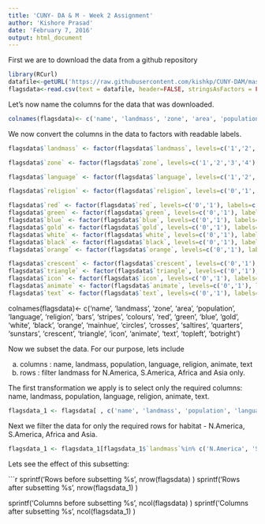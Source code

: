 ```yaml
---
title: 'CUNY- DA & M - Week 2 Assignment'
author: 'Kishore Prasad'
date: 'February 7, 2016'
output: html_document
---
```


First we are to download the data from a github repository

```r
library(RCurl)
datafile<-getURL('https://raw.githubusercontent.com/kishkp/CUNY-DAM/master/flag.data', ssl.verifypeer = FALSE )
flagsdata<-read.csv(text = datafile, header=FALSE, stringsAsFactors = FALSE)

```

Let's now name the columns for the data that was downloaded.

```r
colnames(flagsdata)<- c('name', 'landmass', 'zone', 'area', 'population', 'language', 'religion', 'bars', 'stripes', 'colours', 'red', 'green', 'blue', 'gold', 'white', 'black', 'orange', 'mainhue', 'circles', 'crosses', 'saltires', 'quarters', 'sunstars', 'crescent', 'triangle', 'icon', 'animate', 'text', 'topleft', 'botright')

```

We now convert the columns in the data to factors with readable labels.

```r

flagsdata$`landmass` <- factor(flagsdata$`landmass`, levels=c('1','2', '3', '4', '5', '6'), labels=c('N.America', 'S.America', 'Europe', 'Africa', 'Asia', 'Oceania'))

flagsdata$`zone` <- factor(flagsdata$`zone`, levels=c('1','2','3','4'), labels=c('NE','SE','SW','NW'))

flagsdata$`language` <- factor(flagsdata$`language`, levels=c('1','2','3','4','5','6','7','8','9','10'), labels=c('English', 'Spanish', 'French', 'German', 'Slavic', 'Other Indo-European', 'Chinese', 'Arabic','Japanese/Turkish/Finnish/Magyar', 'Others'))

flagsdata$`religion` <- factor(flagsdata$`religion`, levels=c('0','1','2','3','4','5','6','7'), labels=c('Catholic', 'Other Christian', 'Muslim', 'Buddhist', 'Hindu','Ethnic', 'Marxist', 'Others'))

flagsdata$`red` <- factor(flagsdata$`red`, levels=c('0','1'), labels=c('absent','present'))
flagsdata$`green` <- factor(flagsdata$`green`, levels=c('0','1'), labels=c('absent','present'))
flagsdata$`blue` <- factor(flagsdata$`blue`, levels=c('0','1'), labels=c('absent','present'))
flagsdata$`gold` <- factor(flagsdata$`gold`, levels=c('0','1'), labels=c('absent','present'))
flagsdata$`white` <- factor(flagsdata$`white`, levels=c('0','1'), labels=c('absent','present'))
flagsdata$`black` <- factor(flagsdata$`black`, levels=c('0','1'), labels=c('absent','present'))
flagsdata$`orange` <- factor(flagsdata$`orange`, levels=c('0','1'), labels=c('absent','present'))

flagsdata$`crescent` <- factor(flagsdata$`crescent`, levels=c('0','1'), labels=c('absent','present'))
flagsdata$`triangle` <- factor(flagsdata$`triangle`, levels=c('0','1'), labels=c('absent','present'))
flagsdata$`icon` <- factor(flagsdata$`icon`, levels=c('0','1'), labels=c('absent','present'))
flagsdata$`animate` <- factor(flagsdata$`animate`, levels=c('0','1'), labels=c('absent','present'))
flagsdata$`text` <- factor(flagsdata$`text`, levels=c('0','1'), labels=c('absent','present'))
```

colnames(flagsdata)<- c('name', 'landmass', 'zone', 'area', 'population', 'language', 'religion', 'bars', 'stripes', 'colours', 'red', 'green', 'blue', 'gold', 'white', 'black', 'orange', 'mainhue', 'circles', 'crosses', 'saltires', 'quarters', 'sunstars', 'crescent', 'triangle', 'icon', 'animate', 'text', 'topleft', 'botright')


Now we subset the data. For our purpose, lets include 

a. columns : name, landmass, population, language, religion, animate, text 
b. rows    : filter landmass for N.America, S.America, Africa and Asia only.

The first transformation we apply is to select only the required columns: name, landmass, population, language, religion, animate, text.

```r

flagsdata_1 <- flagsdata[ , c('name', 'landmass', 'population', 'language', 'religion', 'animate', 'text')]

```

Next we filter the data for only the required rows for habitat - N.America, S.America, Africa and Asia.

```r

flagsdata_1 <- flagsdata_1[flagsdata_1$`landmass`%in% c('N.America', 'S.America', 'Africa', 'Asia'), ]

```

Lets see the effect of this subsetting:

```r

sprintf('Rows before subsetting %s', nrow(flagsdata) )
sprintf('Rows after subsetting %s', nrow(flagsdata_1) )

sprintf('Columns before subsetting %s', ncol(flagsdata) )
sprintf('Columns after subsetting %s', ncol(flagsdata_1) )

